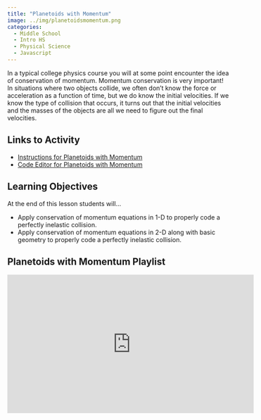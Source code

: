 ```yaml
---
title: "Planetoids with Momentum"
image: ../img/planetoidsmomentum.png
categories:
  - Middle School
  - Intro HS
  - Physical Science
  - Javascript
---
```


In a typical college physics course you will at some point encounter the idea of conservation of momentum. Momentum conservation is very important! In situations where two objects collide, we often don't know the force or acceleration as a function of time, but we do know the initial velocities. If we know the type of collision that occurs, it turns out that the initial velocities and the masses of the objects are all we need to figure out the final velocities.

## Links to Activity
* [Instructions for Planetoids with Momentum](https://www.asc.ohio-state.edu/orban.14//physics_coding/momentum.html)
* [Code Editor for Planetoids with Momentum](https://editor.p5js.org/ChrisOrban/sketches/r1k7EV6rQ)

## Learning Objectives
At the end of this lesson students will...

* Apply conservation of momentum equations in 1-D to properly code a perfectly inelastic collision.
* Apply conservation of momentum equations in 2-D along with basic geometry to properly code a perfectly inelastic collision.


## Planetoids with Momentum Playlist
<iframe width="560" height="315" src="https://www.youtube.com/embed/videoseries?si=YblHBon_dPV-KwlN&amp;list=PLISRe8GegO8TFJSfluDVaaxtdr3KzCh9Y" title="YouTube video player" frameborder="0" allow="accelerometer; autoplay; clipboard-write; encrypted-media; gyroscope; picture-in-picture; web-share" referrerpolicy="strict-origin-when-cross-origin" allowfullscreen></iframe>